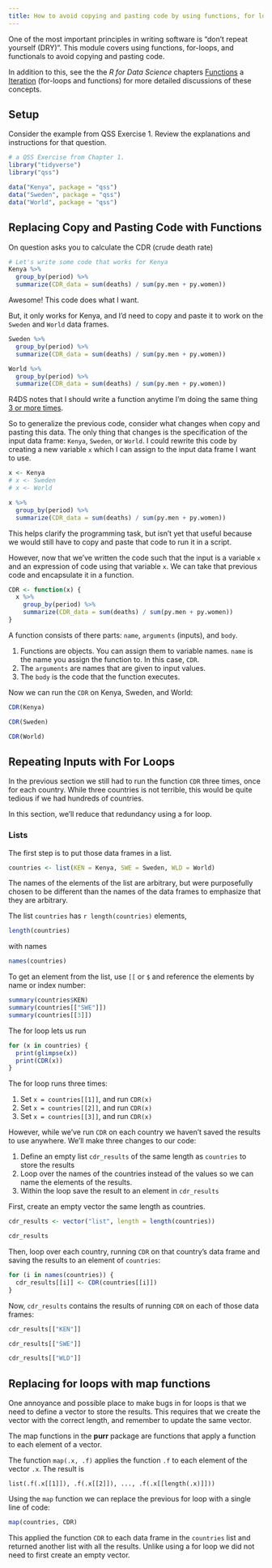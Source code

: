 ```yaml
---
title: How to avoid copying and pasting code by using functions, for loops and functionals
---
```


One of the most important principles in writing software is "don't repeat yourself (DRY)".
This module covers using functions, for-loops, and functionals to avoid copying and pasting code.

In addition to this, see the the *R for Data Science* chapters [Functions](http://r4ds.had.co.nz/functions.html) a [Iteration](http://r4ds.had.co.nz/iteration.html) (for-loops and functions) for more detailed discussions of these concepts.


## Setup {-} 

Consider the example from QSS Exercise 1. Review the explanations and instructions for that question.
```r
# a QSS Exercise from Chapter 1.
library("tidyverse")
library("qss")

data("Kenya", package = "qss")
data("Sweden", package = "qss")
data("World", package = "qss")
```

## Replacing Copy and Pasting Code with Functions

On question asks you to calculate the CDR (crude death rate)
```r
# Let's write some code that works for Kenya
Kenya %>%
  group_by(period) %>%
  summarize(CDR_data = sum(deaths) / sum(py.men + py.women))

```

Awesome! This code does what I want.

But, it only works for Kenya, and I'd need to copy and paste it to work on the
`Sweden` and `World` data frames.
```r
Sweden %>%
  group_by(period) %>%
  summarize(CDR_data = sum(deaths) / sum(py.men + py.women))

World %>%
  group_by(period) %>%
  summarize(CDR_data = sum(deaths) / sum(py.men + py.women))
```

R4DS notes that I should write a function anytime I'm doing the same thing [3 or more times](http://r4ds.had.co.nz/functions.html#when-should-you-write-a-function).

So to generalize the previous code, consider what changes when copy and pasting
this data.
The only thing that changes is the specification of the input data frame: `Kenya`, 
`Sweden`, or `World`. I could rewrite this code by creating a new variable `x`
which I can assign to the input data frame I want to use.

```r
x <- Kenya
# x <- Sweden
# x <- World

x %>%
  group_by(period) %>%
  summarize(CDR_data = sum(deaths) / sum(py.men + py.women))
```

This helps clarify the programming task, but isn't yet that useful because we would
still have to copy and paste that code to run it in a script.

However, now that we've written the code such that the input is a variable `x` and an expression
of code using that variable `x`.
We can take that previous code and encapsulate it in a function.
```r
CDR <- function(x) {
  x %>%
    group_by(period) %>%
    summarize(CDR_data = sum(deaths) / sum(py.men + py.women))
}
```

A function consists of there parts: `name`, `arguments` (inputs), and `body`.

1. Functions are objects. You can assign them to variable names. `name` is the name you assign the function to. In this case, `CDR`.
2. The `arguments` are names that are given to input values. 
3. The `body` is the code that the function executes.

Now we can run the `CDR` on Kenya, Sweden, and World:
```r
CDR(Kenya)
```
```r
CDR(Sweden)
```
```r
CDR(World)
```

## Repeating Inputs with For Loops

In the previous section we still had to run the function `CDR` three times, once for each
country. 
While three countries is not terrible, this would be quite tedious if we had hundreds of countries.

In this section, we'll reduce that redundancy using a for loop.

### Lists

The first step is to put those data frames in a list.
```r
countries <- list(KEN = Kenya, SWE = Sweden, WLD = World)
```
The names of the elements of the list are arbitrary, but were purposefully chosen 
to be different than the names of the data frames to emphasize that they are arbitrary.

The list `countries` has `r length(countries)` elements,
```r
length(countries)
```
with names
```r
names(countries)
```

To get an element from the list, use `[[` or `$` and reference the elements by name or index number:
```r
summary(countries$KEN)
summary(countries[["SWE"]])
summary(countries[[3]])
```

The for loop lets us run 
```r
for (x in countries) {
  print(glimpse(x))
  print(CDR(x))
}
```

The for loop runs three times:

1. Set `x = countries[[1]]`, and run `CDR(x)`
2. Set `x = countries[[2]]`, and run `CDR(x)`
3. Set `x = countries[[3]]`, and run `CDR(x)`

However, while we've run `CDR` on each country we haven't saved the results to use anywhere.
We'll make three changes to our code:

1. Define an empty list `cdr_results` of the same length as `countries` to store the results
2. Loop over the names of the countries instead of the values so we can name the elements of the results.
3. Within the loop save the result to an element in `cdr_results`

First, create an empty vector the same length as countries.
```r
cdr_results <- vector("list", length = length(countries))
```
```r
cdr_results
```

Then,  loop over each country, running `CDR` on that country's data frame and saving 
the results to an element of `countries`:
```r
for (i in names(countries)) {
  cdr_results[[i]] <- CDR(countries[[i]])
}
```

Now, `cdr_results` contains the results of running `CDR` on each of those data frames:
```r
cdr_results[["KEN"]]
```
```r
cdr_results[["SWE"]]
```
```r
cdr_results[["WLD"]]
```


## Replacing for loops with map functions

One annoyance and possible place to make bugs in for loops is that we need to define
a vector to store the results.
This requires that we create the vector with the correct length, and remember to 
update the same vector.

The map functions in the **purr** package are functions that apply a function to each
element of a vector.

The function `map(.x, .f)` applies the function `.f` to each element of the vector `.x`.
The result is
```
list(.f(.x[[1]]), .f(.x[[2]]), ..., .f(.x[[length(.x)]]))
```

Using the `map` function  we can replace the previous for loop with a single line of code:
```r
map(countries, CDR)
```
This applied the function `CDR` to each data frame in the `countries` list and returned another list
with all the results. Unlike using a for loop we did not need to first create an empty vector.
